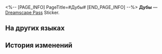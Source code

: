 <%-- [PAGE_INFO]
PageTitle=#Дубы#
[END_PAGE_INFO] --%>
{{Предмет Инфобокс
|id          = 223700
|Изображение = Dreamscape Pass Sticker Дубы.png
|Тип         = Dreamscape Pass Sticker
|Тип2        = Звёзды в грёзах Stickers
|Инвентарь   = 
|Редкость    = 4
|Эффект      = 
|Описание    = Пронумерованные наклейки, используемые для украшения дневника сновидений. Бывают самыми разными.
|Источник1   = [[Открыто по умолчанию]]
}}
{{Описание|Секрет руководителя: никогда не рассказывайте, чем вы заняты.}}
'''Дубы''' — [[Dreamscape Pass]] Sticker.

==На других языках==
{{На других языках
|en   = Oak
|zhs  = 橡木
|zht  = 橡木
|ja   = オーク
|ko   = 참나무
|es   = Roble
|fr   = Vieux-Chêne
|ru   = Дубы
|th   = Oak
|vi   = Oak
|de   = Eiche
|id   = Oak
|pt   = Carvalho
}}

==История изменений==
{{История изменений|3.5}}